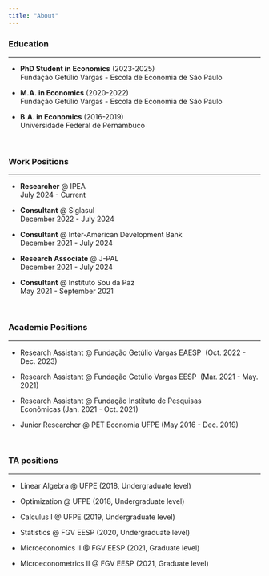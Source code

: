 ---
title: "About"
---

### Education

---

- **PhD Student in Economics** (2023-2025) <br> Fundação Getúlio Vargas - Escola de Economia de São Paulo

- **M.A. in Economics** (2020-2022) <br> Fundação Getúlio Vargas - Escola de Economia de São Paulo

- **B.A. in Economics** (2016-2019) <br> Universidade Federal de Pernambuco

\

### Work Positions

--- 

- **Researcher** \@ IPEA\
July 2024 - Current

- **Consultant** \@ Siglasul\
December 2022 - July 2024

- **Consultant** \@ Inter-American Development Bank\
December 2021 - July 2024

- **Research Associate** \@ J-PAL\
December 2021 - July 2024

- **Consultant** \@ Instituto Sou da Paz\
May 2021 - September 2021

\

### Academic Positions

---

- Research Assistant \@ Fundação Getúlio Vargas EAESP  (Oct. 2022 - Dec. 2023) 

- Research Assistant \@ Fundação Getúlio Vargas EESP  (Mar. 2021 - May. 2021) 

- Research Assistant \@ Fundação Instituto de Pesquisas Econômicas (Jan. 2021 - Oct. 2021)

- Junior Researcher \@ PET Economia UFPE (May 2016 - Dec. 2019)

\

### TA positions

---

- Linear Algebra \@ UFPE (2018, Undergraduate level) 

- Optimization \@ UFPE (2018, Undergraduate level) 

- Calculus I \@ UFPE (2019, Undergraduate level)

- Statistics \@ FGV EESP (2020, Undergraduate level) 

- Microeconomics II \@ FGV EESP (2021, Graduate level) 

- Microeconometrics II \@ FGV EESP (2021, Graduate level)

### 
